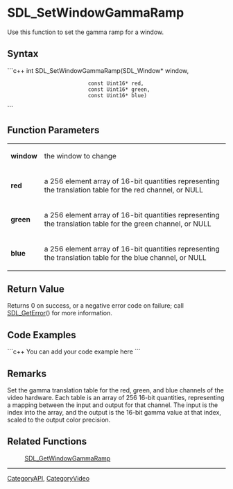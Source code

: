 <!-- pragma section-numbers off -->
<!-- pragma camelcase off -->

= SDL_SetWindowGammaRamp =
Use this function to set the gamma ramp for a window.


== Syntax ==
```c++
int SDL_SetWindowGammaRamp(SDL_Window*   window,
                           const Uint16* red,
                           const Uint16* green,
                           const Uint16* blue)
```

== Function Parameters ==
{|
|'''window'''
|the window to change
|-
|'''red'''
|a 256 element array of 16-bit quantities representing the translation table for the red channel, or NULL
|-
|'''green'''
|a 256 element array of 16-bit quantities representing the translation table for the green channel, or NULL
|-
|'''blue'''
|a 256 element array of 16-bit quantities representing the translation table for the blue channel, or NULL
|}

== Return Value ==
Returns 0 on success, or a negative error code on failure; call [[SDL_GetError]]() for more information.

== Code Examples ==
```c++
You can add your code example here
```

== Remarks ==
Set the gamma translation table for the red, green, and blue channels of the video hardware.  Each table is an array of 256 16-bit quantities, representing a mapping between the input and output for that channel.  The input is the index into the array, and the output is the 16-bit gamma value at that index, scaled to the output color precision.


== Related Functions ==
:[[SDL_GetWindowGammaRamp]]

----
[[CategoryAPI]], [[CategoryVideo]]
